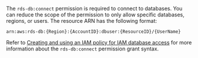 The `rds-db:connect` permission is required to connect to databases.
You can reduce the scope of the permission to only allow specific databases,
regions, or users.
The resource ARN has the following format:
```code
arn:aws:rds-db:{Region}:{AccountID}:dbuser:{ResourceID}/{UserName}
```

Refer to
[Creating and using an IAM policy for IAM database access](https://docs.aws.amazon.com/AmazonRDS/latest/UserGuide/UsingWithRDS.IAMDBAuth.IAMPolicy.html)
for more information about the `rds-db:connect` permission grant syntax.
